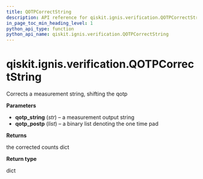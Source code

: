 ```yaml
---
title: QOTPCorrectString
description: API reference for qiskit.ignis.verification.QOTPCorrectString
in_page_toc_min_heading_level: 1
python_api_type: function
python_api_name: qiskit.ignis.verification.QOTPCorrectString
---
```


# qiskit.ignis.verification.QOTPCorrectString

<Function id="qiskit.ignis.verification.QOTPCorrectString" isDedicatedPage={true} github="https://github.com/qiskit-community/qiskit-ignis/tree/stable/0.7/qiskit/ignis/verification/accreditation/qotp.py" signature="QOTPCorrectString(qotp_string, qotp_postp)">
  Corrects a measurement string, shifting the qotp

  **Parameters**

  *   **qotp\_string** (*str*) – a measurement output string
  *   **qotp\_postp** (*list*) – a binary list denoting the one time pad

  **Returns**

  the corrected counts dict

  **Return type**

  dict
</Function>

